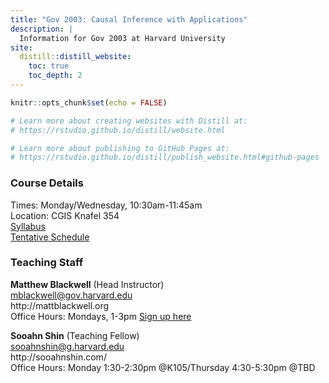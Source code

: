 ```yaml
---
title: "Gov 2003: Causal Inference with Applications"
description: |
  Information for Gov 2003 at Harvard University
site:
  distill::distill_website:
    toc: true
    toc_depth: 2
---
```


```r
knitr::opts_chunk$set(echo = FALSE)

# Learn more about creating websites with Distill at:
# https://rstudio.github.io/distill/website.html

# Learn more about publishing to GitHub Pages at:
# https://rstudio.github.io/distill/publish_website.html#github-pages

```

### Course Details

Times: Monday/Wednesday, 10:30am-11:45am  
Location: CGIS Knafel 354  
[Syllabus](syllabus.html)  
[Tentative Schedule](schedule.html)  

### Teaching Staff

**Matthew Blackwell** (Head Instructor)  
[mblackwell@gov.harvard.edu](mailto:mblackwell@gov.harvard.edu)  
http://mattblackwell.org  
Office Hours: Mondays, 1-3pm [Sign up here](https://calendly.com/matt_blackwell/office-hours)  

**Sooahn Shin** (Teaching Fellow)  
[sooahnshin@g.harvard.edu](mailto:sooahnshin@g.harvard.edu)  
http://sooahnshin.com/  
Office Hours: Monday 1:30-2:30pm \@K105/Thursday 4:30-5:30pm \@TBD

